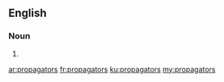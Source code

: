 ==English==

===Noun===
{{head|en|noun plural form}}

# {{plural of|propagator|lang=en}}

[[ar:propagators]]
[[fr:propagators]]
[[ku:propagators]]
[[my:propagators]]
